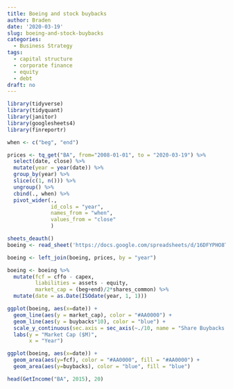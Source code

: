 ```yaml
---
title: Boeing and stock buybacks
author: Braden
date: '2020-03-19'
slug: boeing-and-stock-buybacks
categories:
  - Business Strategy
tags:
  - capital structure
  - corporate finance
  - equity
  - debt
draft: no
---
```


```r
library(tidyverse)
library(tidyquant)
library(janitor)
library(googlesheets4)
library(finreportr)
```

```r
when <- c("beg", "end")

prices <- tq_get("BA", from="2008-01-01", to = "2020-03-19") %>%
  select(date, close) %>%
  mutate(year = year(date)) %>%
  group_by(year) %>%
  slice(c(1, n())) %>%
  ungroup() %>%
  cbind(., when) %>%
  pivot_wider(., 
              id_cols = "year", 
              names_from = "when", 
              values_from = "close"
              )

sheets_deauth()
boeing <- read_sheet('https://docs.google.com/spreadsheets/d/16DFYPHO8TwvhRf2zWf8zvX-v7_-gd6iJivYW6uMQdYw/edit?usp=sharing')

boeing <- left_join(boeing, prices, by = "year")

```


```r
boeing <- boeing %>%
  mutate(fcf = cffo - capex,
         liabilities = assets - equity,
         market_cap = (beg+end)/2*shares_common) %>%
  mutate(date = as.Date(ISOdate(year, 1, 1)))
```

```r
ggplot(boeing, aes(x=date)) +
  geom_line(aes(y = market_cap), color = "#AA0000") +
  geom_line(aes(y = buybacks*10), color = "blue") +
  scale_y_continuous(sec.axis = sec_axis(~./10, name = "Share Buybacks ($M)")) +
  labs(y = "Market Cap ($M)",
       x = "Year")
```

```r
ggplot(boeing, aes(x=date)) +
  geom_area(aes(y=fcf), color = "#AA0000", fill = "#AA0000") +
  geom_area(aes(y=buybacks), color = "blue", fill = "blue")
```

```r
head(GetIncome("BA", 2015), 20)

```























